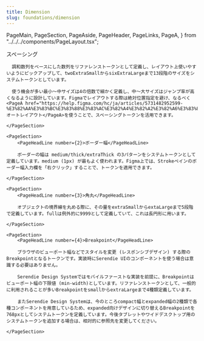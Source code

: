 ```yaml
---
title: Dimension
slug: foundations/dimension
---
```


  PageMain,
  PageSection,
  PageAside,
  PageHeader,
  PageLinks,
  PageA,
} from "../../../components/PageLayout.tsx";

<PageHeader>
	<IndexPageHeader title={frontmatter.title} image={Illustration} description={'スペーシングやボーダー幅、角丸など、寸法にまつわるデザイントークンです。レスポンシブデザインにおけるBreakpointも取り扱います。'} />
</PageHeader>
<PageMain>
	<PageSection>
      <PageHeadLine number={1}>スペーシング</PageHeadLine>

      調和数列をベースにした数列をリファレンストークンとして定義し、レイアウト上使いやすいようにピックアップして、twoExtraSmallからsixExtraLargeまで13段階のサイズをシステムトークンとしています。

      使う機会が多い最小〜中サイズは4の倍数で細かく定義し、中〜大サイズはジャンプ率が高くなるように設計しています。Figmaでレイアウトする際は絶対位置指定を避け、なるべく<PageA href="https://help.figma.com/hc/ja/articles/5731482952599-%E3%82%AA%E3%83%BC%E3%83%88%E3%83%AC%E3%82%A4%E3%82%A2%E3%82%A6%E3%83%88%E3%81%AE%E4%BD%BF%E7%94%A8">オートレイアウト</PageA>を使うことで、スペーシングトークンを活用できます。

    </PageSection>

    <PageSection>
    	<PageHeadLine number={2}>ボーダー幅</PageHeadLine>

        ボーダーの幅は medium/thick/extraThick の3パターンをシステムトークンとして定義しています。medium (1px) が最もよく使われます。Figma上では、Strokeペインのボーダー幅入力欄を「右クリック」することで、トークンを適用できます。

    </PageSection>

    <PageSection>
    	<PageHeadLine number={3}>角丸</PageHeadLine>

        オブジェクトの境界線を丸める際に、その量をextraSmallからextaLargeまで5段階で定義しています。fullは例外的に9999として定義していて、これは長円形に用います。

    </PageSection>

    <PageSection>
    	<PageHeadLine number={4}>Breakpoint</PageHeadLine>

        ブラウザのビューポート幅などでスタイルを変更 (レスポンシブデザイン) する際のBreakpointとなるトークンです。実装時にSerendie UIのコンポーネントを使う場合は意識する必要はありません。

        Serendie Design Systemではモバイルファーストな実装を前提に、Breakpointはビューポート幅の下限値 (min-width)としています。リファレンストークンとして、一般的に利用されることが多いBreakpointをsmallからextraLargeまで4種類定義しています。

        またSerendie Design Systemは、今のところcompact幅とexpanded幅の2種類で各種コンポーネントを用意しているため、expanded向けデザインに切り替えるBreakpointを768pxとしてシステムトークンを定義しています。今後タブレットやワイドデスクトップ用のシステムトークンを追加する場合は、相対的に参照先を変更してください。

    </PageSection>

</PageMain>
